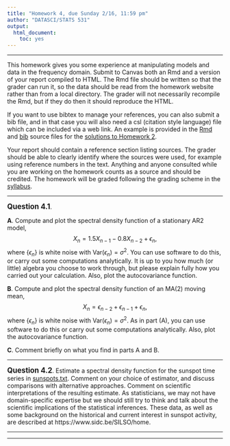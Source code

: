 ```yaml
---
title: "Homework 4, due Sunday 2/16, 11:59 pm"
author: "DATASCI/STATS 531"
output:
  html_document:
    toc: yes
---
```


\newcommand\prob{\mathbb{P}}
\newcommand\E{\mathbb{E}}
\newcommand\var{\mathrm{Var}}
\newcommand\cov{\mathrm{Cov}}

-----------

This homework gives you some experience at manipulating models and data in the frequency domain. Submit to Canvas both an Rmd and a version of your report compiled to HTML. The Rmd file should be written so that the grader can run it, so the data should be read from the homework website rather than from a local directory. The grader will not necessarily recompile the Rmd, but if they do then it should reproduce the HTML.

If you want to use bibtex to manage your references, you can also submit a bib file, and in that case you will also need a csl (citation style language) file which can be included via a web link. An example is provided in the [Rmd](../hw02/sol02.Rmd) and [bib](../hw02/sol02.bib) source files for the [solutions to Homework 2](../hw02/sol02.html).

Your report should contain a reference section listing sources. The grader should be able to clearly identify where the sources were used, for example using reference numbers in the text. Anything and anyone consulted while you are working on the homework counts as a source and should be credited. The homework will be graded following the grading scheme in the [syllabus](../syllabus.html).

--------

**<big>Question 4.1</big>**. 

<b>A</b>. Compute and plot the spectral density function of a stationary AR2 model,
$$ X_n =  1.5 X_{n-1} - 0.8X_{n-2} + \epsilon_n,$$
where $\{\epsilon_n\}$ is white noise with $\var(\epsilon_n)=\sigma^2$.
You can use software to do this, or carry out some computations analytically. 
It is up to you how much (or little) algebra you choose to work through, but please explain fully how you carried out your calculation.
Also, plot the autocovariance function.

<b>B</b>. Compute and plot the spectral density function of an MA(2) moving mean,
$$ X_n = \epsilon_{n-2} + \epsilon_{n-1}+\epsilon_n,$$
where $\{\epsilon_n\}$ is white noise with $\var(\epsilon_n)=\sigma^2$.
As in part (A), you can use software to do this or carry out some computations analytically. 
Also, plot the autocovariance function.


<b>C</b>. Comment briefly on what you find in parts A and B.


--------

**<big>Question 4.2</big>**. Estimate a spectral density function for the sunspot time series in [sunspots.txt](sunspots.txt). Comment on your choice of estimator, and discuss comparisons with alternative approaches. Comment on scientific interpretations of the resulting estimate. As statisticians, we may not have domain-specific expertise but we should still try to think and talk about the scientific implications of the statistical inferences. These data, as well as some background on the historical and current interest in sunspot activity, are described at https://www.sidc.be/SILSO/home.

------------

-----------------
